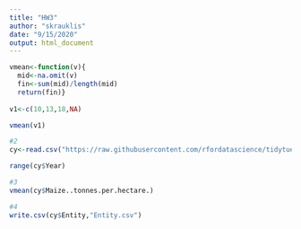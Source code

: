 ---
title: "HW3"
author: "skrauklis"
date: "9/15/2020"
output: html_document
---

```{r}
vmean<-function(v){
  mid<-na.omit(v)
  fin<-sum(mid)/length(mid)
  return(fin)}
  
v1<-c(10,13,18,NA)

vmean(v1)
```

```{r}
#2
cy<-read.csv("https://raw.githubusercontent.com/rfordatascience/tidytuesday/master/data/2020/2020-09-01/key_crop_yields.csv")

range(cy$Year)
```

```{r}
#3
vmean(cy$Maize..tonnes.per.hectare.)
```

```{r}
#4
write.csv(cy$Entity,"Entity.csv")
```